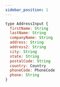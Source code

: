 ```yaml
---
sidebar_position: 1
---
```


```javascript
type AddressInput {
  firstName: String
  lastName: String
  companyName: String
  address: String
  address2: String
  city: String
  state: String
  postalCode: String
  country: Country
  phoneCode: PhoneCode
  phone: String
}
```